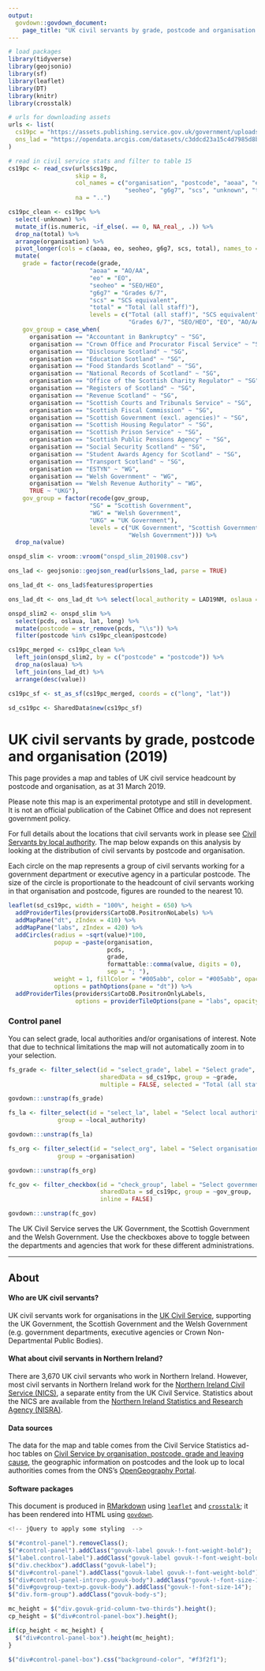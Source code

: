 ```yaml
---
output: 
  govdown::govdown_document:
    page_title: "UK civil servants by grade, postcode and organisation (2019)"
---
```


```r

# load packages
library(tidyverse)
library(geojsonio)
library(sf)
library(leaflet)
library(DT)
library(knitr)
library(crosstalk)

# urls for downloading assets
urls <- list(
  cs19pc = "https://assets.publishing.service.gov.uk/government/uploads/system/uploads/attachment_data/file/837270/Civil-servants-by-postcode-organisation-grade-and-leaving-cause__1__-_Staff_in_Post.csv",
  ons_lad = "https://opendata.arcgis.com/datasets/c3ddcd23a15c4d7985d8b36f1344b1db_0.geojson"
)

# read in civil service stats and filter to table 15
cs19pc <- read_csv(urls$cs19pc, 
                   skip = 8, 
                   col_names = c("organisation", "postcode", "aoaa", "eo", 
                                 "seoheo", "g6g7", "scs", "unknown", "total"), 
                   na = "..")

cs19pc_clean <- cs19pc %>%
  select(-unknown) %>%
  mutate_if(is.numeric, ~if_else(. == 0, NA_real_, .)) %>%
  drop_na(total) %>%
  arrange(organisation) %>%
  pivot_longer(cols = c(aoaa, eo, seoheo, g6g7, scs, total), names_to = "grade") %>%
  mutate(
    grade = factor(recode(grade, 
                       "aoaa" = "AO/AA", 
                       "eo" = "EO",
                       "seoheo" = "SEO/HEO",
                       "g6g7" = "Grades 6/7",
                       "scs" = "SCS equivalent",
                       "total" = "Total (all staff)"), 
                       levels = c("Total (all staff)", "SCS equivalent", 
                                  "Grades 6/7", "SEO/HEO", "EO", "AO/AA")),
    gov_group = case_when(
      organisation == "Accountant in Bankruptcy" ~ "SG",
      organisation == "Crown Office and Procurator Fiscal Service" ~ "SG",
      organisation == "Disclosure Scotland" ~ "SG",
      organisation == "Education Scotland" ~ "SG",
      organisation == "Food Standards Scotland" ~ "SG",
      organisation == "National Records of Scotland" ~ "SG",
      organisation == "Office of the Scottish Charity Regulator" ~ "SG",
      organisation == "Registers of Scotland" ~ "SG",
      organisation == "Revenue Scotland" ~ "SG",
      organisation == "Scottish Courts and Tribunals Service" ~ "SG",
      organisation == "Scottish Fiscal Commission" ~ "SG",
      organisation == "Scottish Government (excl. agencies)" ~ "SG",
      organisation == "Scottish Housing Regulator" ~ "SG",
      organisation == "Scottish Prison Service" ~ "SG",
      organisation == "Scottish Public Pensions Agency" ~ "SG",
      organisation == "Social Security Scotland" ~ "SG",
      organisation == "Student Awards Agency for Scotland" ~ "SG",
      organisation == "Transport Scotland" ~ "SG",
      organisation == "ESTYN" ~ "WG",
      organisation == "Welsh Government" ~ "WG",
      organisation == "Welsh Revenue Authority" ~ "WG",
      TRUE ~ "UKG"),
    gov_group = factor(recode(gov_group, 
                       "SG" = "Scottish Government", 
                       "WG" = "Welsh Government",
                       "UKG" = "UK Government"), 
                       levels = c("UK Government", "Scottish Government", 
                                  "Welsh Government"))) %>%
  drop_na(value)

onspd_slim <- vroom::vroom("onspd_slim_201908.csv")

ons_lad <- geojsonio::geojson_read(urls$ons_lad, parse = TRUE)

ons_lad_dt <- ons_lad$features$properties 

ons_lad_dt <- ons_lad_dt %>% select(local_authority = LAD19NM, oslaua = LAD19CD)

onspd_slim2 <- onspd_slim %>%
  select(pcds, oslaua, lat, long) %>%
  mutate(postcode = str_remove(pcds, "\\s")) %>%
  filter(postcode %in% cs19pc_clean$postcode)

cs19pc_merged <- cs19pc_clean %>%
  left_join(onspd_slim2, by = c("postcode" = "postcode")) %>%
  drop_na(oslaua) %>%
  left_join(ons_lad_dt) %>%
  arrange(desc(value))

cs19pc_sf <- st_as_sf(cs19pc_merged, coords = c("long", "lat"))

sd_cs19pc <- SharedData$new(cs19pc_sf)

```

# UK civil servants by grade, postcode and organisation (2019)

::: {.lead-para}
This page provides a map and tables of UK civil service headcount by postcode and organisation, as at 31 March 2019.
:::

::: {.warning}
Please note this map is an experimental prototype and still in development. It is not an official publication of the Cabinet Office and does not represent government policy.
:::


For full details about the locations that civil servants work in please see [Civil Servants by local authority](cs_lad_2019.html). The map below expands on this analysis by looking at the distribution of civil servants by postcode and organisation.

Each circle on the map represents a group of civil servants working for a government department or executive agency in a particular postcode. The size of the circle is proportionate to the headcount of civil servants working in that organisation and postcode, figures are rounded to the nearest 10.

:::{.govuk-grid-row}

:::{.govuk-grid-column-two-thirds}
``` r
leaflet(sd_cs19pc, width = "100%", height = 650) %>%
  addProviderTiles(providers$CartoDB.PositronNoLabels) %>%
  addMapPane("dt", zIndex = 410) %>%
  addMapPane("labs", zIndex = 420) %>%
  addCircles(radius = ~sqrt(value)*100,
             popup = ~paste(organisation, 
                            pcds,
                            grade,
                            formattable::comma(value, digits = 0), 
                            sep = "; "),
             weight = 1, fillColor = "#005abb", color = "#005abb", opacity = 0.5,
             options = pathOptions(pane = "dt")) %>%
  addProviderTiles(providers$CartoDB.PositronOnlyLabels, 
                   options = providerTileOptions(pane = "labs", opacity = 0.5))

```

:::

:::{#control-panel-box .govuk-grid-column-one-third}

### Control panel
::: {#control-panel-intro}
You can select grade, local authorities and/or organisations of interest. Note that due to technical limitations the map will not automatically zoom in to your selection.
:::

```r

fs_grade <- filter_select(id = "select_grade", label = "Select grade", 
                          sharedData = sd_cs19pc, group = ~grade, 
                          multiple = FALSE, selected = "Total (all staff)")

govdown:::unstrap(fs_grade)

```

```r

fs_la <- filter_select(id = "select_la", label = "Select local authorities", sharedData = sd_cs19pc,
              group = ~local_authority)

govdown:::unstrap(fs_la)

```

```r

fs_org <- filter_select(id = "select_org", label = "Select organisations", sharedData = sd_cs19pc,
              group = ~organisation)

govdown:::unstrap(fs_org)

```

```r

fc_gov <- filter_checkbox(id = "check_group", label = "Select government group",
                          sharedData = sd_cs19pc, group = ~gov_group,
                          inline = FALSE)

govdown:::unstrap(fc_gov)


```

:::{#govgroup-text}
The UK Civil Service serves the UK Government, the Scottish Government and the Welsh Government. Use the checkboxes above to toggle between the departments and agencies that work for these different administrations.
:::

:::

:::

---

## About

#### Who are UK civil servants?
UK civil servants work for organisations in the [UK Civil Service](https://www.gov.uk/civil-service), supporting the UK Government, the Scottish Government and the Welsh Government (e.g. government departments, executive agencies or Crown Non-Departmental Public Bodies).

#### What about civil servants in Northern Ireland?
There are 3,670 UK civil servants who work in Northern Ireland. However, most civil servants in Northern Ireland work for the [Northern Ireland Civil Service (NICS)](https://www.finance-ni.gov.uk/topics/working-northern-ireland-civil-service), a separate entity from the UK Civil Service. Statistics about the NICS are available from the [Northern Ireland Statistics and Research Agency (NISRA)](https://www.nisra.gov.uk/statistics/government/ni-civil-service-human-resource-statistics).

#### Data sources
The data for the map and table comes from the Civil Service Statistics ad-hoc tables on [Civil Service by organisation, postcode, grade and leaving cause](https://www.gov.uk/government/statistics/civil-service-by-organisation-postcode-grade-and-leaving-cause), the geographic information on postcodes and the look up to local authorities comes from the ONS's [OpenGeography Portal](http://geoportal.statistics.gov.uk).

#### Software packages
This document is produced in [RMarkdown](http://rmarkdown.rstudio.com) using [`leaflet`](https://rstudio.github.io/leaflet/) and [`crosstalk`](https://rstudio.github.io/crosstalk/); it has been rendered into HTML using [`govdown`](https://ukgovdatascience.github.io/govdown/).

<!-- ADDITIONAL SCRIPTING (jQuery etc) -->

```js

<!-- jQuery to apply some styling  -->

$("#control-panel").removeClass();
$("#control-panel").addClass("govuk-label govuk-!-font-weight-bold");
$("label.control-label").addClass("govuk-label govuk-!-font-weight-bold");
$("div.checkbox").addClass("govuk-label");
$("div#control-panel").addClass("govuk-label govuk-!-font-weight-bold");
$("div#control-panel-intro>p.govuk-body").addClass("govuk-!-font-size-14");
$("div#govgroup-text>p.govuk-body").addClass("govuk-!-font-size-14");
$("div.form-group").addClass("govuk-body-s");

mc_height = $("div.govuk-grid-column-two-thirds").height();
cp_height = $("div#control-panel-box").height();

if(cp_height < mc_height) {
  $("div#control-panel-box").height(mc_height);
}

$("div#control-panel-box").css("background-color", "#f3f2f1");

```

